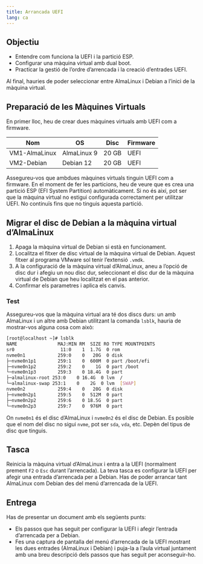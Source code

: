 ```yaml
---
title: Arrancada UEFI
lang: ca
---
```


## Objectiu

- Entendre com funciona la UEFI i la partició ESP.
- Configurar una màquina virtual amb dual boot.
- Practicar la gestió de l’ordre d’arrencada i la creació d’entrades UEFI.

Al final, hauries de poder seleccionar entre AlmaLinux i Debian a l’inici de la màquina virtual.

## Preparació de les Màquines Virtuals

En primer lloc, heu de crear dues màquines virtuals amb UEFI com a firmware.

| Nom           | OS            | Disc  | Firmware |
|---------------|---------------|-------|----------|
| VM1-AlmaLinux | AlmaLinux 9   | 20 GB | UEFI     |
| VM2-Debian    | Debian 12     | 20 GB | UEFI     |

::::{.callout-note title="Nota"}
Assegureu-vos que ambdues màquines virtuals tinguin UEFI com a firmware. En el moment de fer les particions, heu de veure que es crea una partició ESP (EFI System Partition) automàticament. Si no és així, pot ser que la màquina virtual no estigui configurada correctament per utilitzar UEFI. No continuïs fins que no tinguis aquesta partició.
:::

## Migrar el disc de Debian a la màquina virtual d'AlmaLinux

1. Apaga la màquina virtual de Debian si està en funcionament.
2. Localitza el fitxer de disc virtual de la màquina virtual de Debian. Aquest fitxer al programa VMware sol tenir l'extensió `.vmdk`.
3. A la configuració de la màquina virtual d'AlmaLinux, aneu a l'opció de disc dur i afegiu un nou disc dur, seleccionant el disc dur de la màquina virtual de Debian que heu localitzat en el pas anterior.
4. Confirmar els parametres i aplica els canvis.

### Test 

Assegureu-vos que la màquina virtual ara té dos discs durs: un amb AlmaLinux i un altre amb Debian utilitzant la comanda `lsblk`, hauria de mostrar-vos alguna cosa com això:

```bash
[root@localhost ~]# lsblk
NAME               MAJ:MIN RM  SIZE RO TYPE MOUNTPOINTS
sr0                 11:0    1  1.7G  0 rom
nvme0n1            259:0    0   20G  0 disk
├─nvme0n1p1        259:1    0  600M  0 part /boot/efi
├─nvme0n1p2        259:2    0    1G  0 part /boot
└─nvme0n1p3        259:3    0 18.4G  0 part
├─almalinux-root 253:0    0 16.4G  0 lvm  /
└─almalinux-swap 253:1    0    2G  0 lvm  [SWAP]
nvme0n2            259:4    0   20G  0 disk
├─nvme0n2p1        259:5    0  512M  0 part
├─nvme0n2p2        259:6    0 18.5G  0 part
└─nvme0n2p3        259:7    0  976M  0 part
```

On `nvme0n1` és el disc d'AlmaLinux i `nvme0n2` és el disc de Debian. Es posible que el nom del disc no sigui `nvme`, pot ser `sda`, `vda`, etc. Depèn del tipus de disc que tinguis.

## Tasca

Reinicia la màquina virtual d'AlmaLinux i entra a la UEFI (normalment prement `F2` o `Esc` durant l'arrencada). La teva tasca es configurar la UEFI per afegir una entrada d'arrencada per a Debian. Has de poder arrancar tant AlmaLinux com Debian des del menú d'arrencada de la UEFI.

## Entrega

Has de presentar un document amb els següents punts:

- Els passos que has seguit per configurar la UEFI i afegir l'entrada d'arrencada per a Debian. 
- Fes una captura de pantalla del menú d'arrencada de la UEFI mostrant les dues entrades (AlmaLinux i Debian) i puja-la a l'aula virtual juntament amb una breu descripció dels passos que has seguit per aconseguir-ho.

